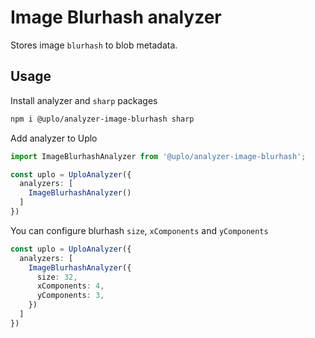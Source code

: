 # Image Blurhash analyzer

Stores image `blurhash` to blob metadata.

## Usage

Install analyzer and `sharp` packages

```sh npm2yarn
npm i @uplo/analyzer-image-blurhash sharp
```

Add analyzer to Uplo

```ts
import ImageBlurhashAnalyzer from '@uplo/analyzer-image-blurhash';

const uplo = UploAnalyzer({
  analyzers: [
    ImageBlurhashAnalyzer()
  ]
})
```

You can configure blurhash `size`, `xComponents` and `yComponents`

```ts
const uplo = UploAnalyzer({
  analyzers: [
    ImageBlurhashAnalyzer({
      size: 32,
      xComponents: 4,
      yComponents: 3,
    })
  ]
})
```
